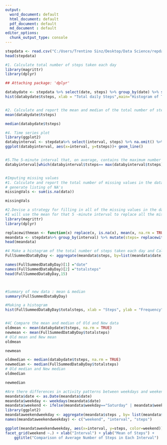 ---
output:
  word_document: default
  html_document: default
  pdf_document: default
  md_document : default
editor_options: 
  chunk_output_type: console
---
```{r}
stepdata <- read.csv("C:/Users/Trentino Sinz/Desktop/Data Science/repdata_data_activity/activity.csv", header = TRUE)
head(stepdata)

#1. Calculate total number of steps taken each day
library(magrittr)
library(dplyr)

## Attaching package: 'dplyr'

databydate <- stepdata %>% select(date, steps) %>% group_by(date) %>% summarize(tsteps= sum(steps)) %>%na.omit()
hist(databydate$tsteps, xlab = "Total daily Steps",main="Histogram of Total Steps by day", breaks = 20)


#2. Calculate and report the mean and median of the total number of steps taken per day
mean(databydate$tsteps)

median(databydate$tsteps)

#4. Time series plot
library(ggplot2)
databyinterval <- stepdata%>% select(interval, steps) %>% na.omit() %>% group_by(interval) %>% summarize(tsteps= mean(steps)) 
ggplot(databyinterval, aes(x=interval, y=tsteps))+ geom_line()


#5.The 5-minute interval that, on average, contains the maximum number of steps
databyinterval[which(databyinterval$tsteps== max(databyinterval$tsteps)),]


#Imputing missing values
#1. Calculate and report the total number of missing values in the dataset (i.e. the total number of rows with NAs)
# generate listing of NA's
missingVals <- sum(is.na(data))

missingVals

#2.Devise a strategy for filling in all of the missing values in the dataset. The strategy does not need to be sophisticated. For example, you could use the mean/median for that day, or the mean for that 5-minute interval, etc.
#I will use the mean for that 5 -minute interval to replace all the missing values in the dataset. At the end, I will check if all the NAs have been replaced
library(magrittr)
library(dplyr)

replacewithmean <- function(x) replace(x, is.na(x), mean(x, na.rm = TRUE))
meandata <- stepdata%>% group_by(interval) %>% mutate(steps= replacewithmean(steps))
head(meandata)

#4 Make a histogram of the total number of steps taken each day and Calculate and report the mean and median total number of steps taken per day.
FullSummedDataByDay <- aggregate(meandata$steps, by=list(meandata$date), sum)

names(FullSummedDataByDay)[1] ="date"
names(FullSummedDataByDay)[2] ="totalsteps"
head(FullSummedDataByDay,15)



#Summary of new data : mean & median
summary(FullSummedDataByDay)

#Making a histogram
hist(FullSummedDataByDay$totalsteps, xlab = "Steps", ylab = "Frequency", main = "Total Daily Steps", breaks = 20)


#4C Compare the mean and median of Old and New data
oldmean <- mean(databydate$tsteps, na.rm = TRUE)
newmean <- mean(FullSummedDataByDay$totalsteps)
# Old mean and New mean
oldmean

newmean

oldmedian <- median(databydate$tsteps, na.rm = TRUE)
newmedian <- median(FullSummedDataByDay$totalsteps)
# Old median and New median
oldmedian

newmedian

#Are there differences in activity patterns between weekdays and weekends?
meandata$date <- as.Date(meandata$date)
meandata$weekday <- weekdays(meandata$date)
meandata$weekend <- ifelse(meandata$weekday=="Saturday" | meandata$weekday=="Sunday", "Weekend", "Weekday" )
library(ggplot2)
meandataweekendweekday <- aggregate(meandata$steps , by= list(meandata$weekend, meandata$interval), na.omit(mean))
names(meandataweekendweekday) <- c("weekend", "interval", "steps")

ggplot(meandataweekendweekday, aes(x=interval, y=steps, color=weekend)) + geom_line()+
facet_grid(weekend ~.) + xlab("Interval") + ylab("Mean of Steps") +
    ggtitle("Comparison of Average Number of Steps in Each Interval")


```
